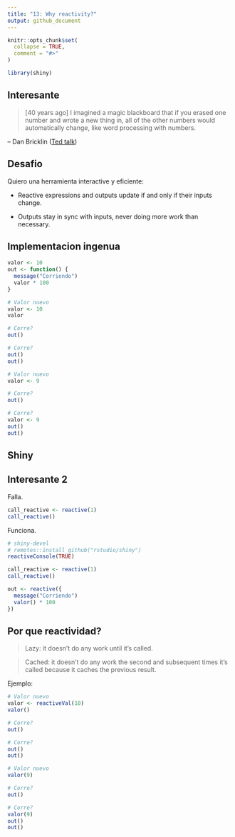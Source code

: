 ```yaml
---
title: "13: Why reactivity?"
output: github_document
---
```


```r
knitr::opts_chunk$set(
  collapse = TRUE,
  comment = "#>"
)
```

```r
library(shiny)
```

## Interesante

> [40 years ago] I imagined a magic blackboard that if you erased one number and wrote a new thing in, all of the other numbers would automatically change, like word processing with numbers.

-- Dan Bricklin ([Ted talk](https://www.youtube.com/watch?v=YDvbDiJZpy0&feature=youtu.be))

## Desafio

Quiero una herramienta interactive y eficiente:

* Reactive expressions and outputs update if and only if their inputs change. 

* Outputs stay in sync with inputs, never doing more work than necessary.

## Implementacion ingenua

```r
valor <- 10
out <- function() {
  message("Corriendo") 
  valor * 100
}
```

```r
# Valor nuevo
valor <- 10
valor

# Corre?
out()

# Corre?
out()
out()

# Valor nuevo
valor <- 9

# Corre?
out()

# Corre?
valor <- 9
out()
out()
```

## Shiny

## Interesante 2

Falla.

```r
call_reactive <- reactive(1)
call_reactive()
```

Funciona.

```r
# shiny-devel
# remotes::install_github("rstudio/shiny")
reactiveConsole(TRUE)

call_reactive <- reactive(1)
call_reactive()
```

```r
out <- reactive({
  message("Corriendo")
  valor() * 100
})
```

## Por que reactividad?

> Lazy: it doesn't do any work until it's called.

> Cached: it doesn't do any work the second and subsequent times it's called because it caches the previous result.

Ejemplo:

```r
# Valor nuevo
valor <- reactiveVal(10)
valor()

# Corre?
out()

# Corre?
out()
out()

# Valor nuevo
valor(9)

# Corre?
out()

# Corre?
valor(9)
out()
out()
```

